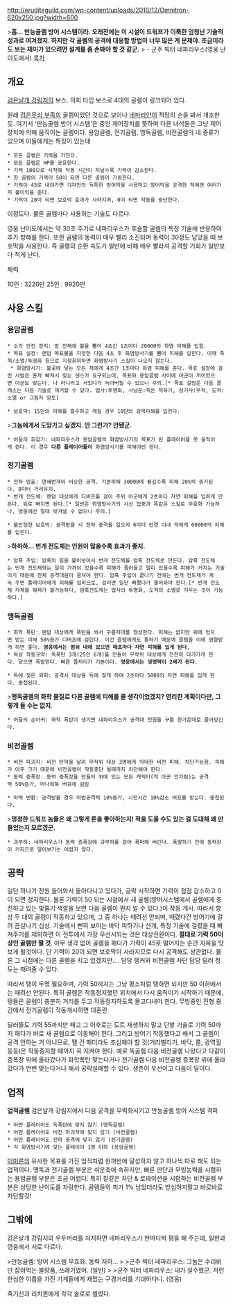 http://eruditeguild.com/wp-content/uploads/2010/12/Omnitron-620x250.jpg?width=600

>'''흠... 만능골렘 방어 시스템이라. 오래전에는 이 시설이 드워프가 이룩한 엄청난 기술적 성과로 여겨졌지. 하지만 각 골렘의 공격에 대응할 방법이 너무 많은 게 문제야. 조금이라도 보는 재미가 있으려면 설계를 좀 손봐야 할 것 같군.'''
> - 군주 빅터 네파리우스(영웅 난이도에서)
[[목차]]
== 개요 ==
[[검은날개 강림지]]의 보스. 의회 타입 보스로 4대의 골렘이 링크되어 있다.

원래 [[검은무쇠 부족]]의 골렘이었던 것으로 보이나 [[네파리안]]이 적당히 손을 봐서 개조한 듯. 여기서 '만능골렘 방어 시스템'은 중앙 제어장치를 뜻하며 다른 녀석들은 그냥 제어장치에 의해 움직이는 골렘이다. 용암골렘, 전기골렘, 맹독골렘, 비전골렘의 네 종류가 있으며 이들에게는 특징이 있는데

 * 모든 골렘은 기력을 가진다.
 * 모든 골렘은 HP를 공유한다.
 * 기력 100으로 시작해 작동 시간이 지날수록 기력이 감소한다.
 * 한 골렘의 기력이 50이 되면 다른 골렘이 가동한다.
 * 기력이 45로 내려가면 각자만의 독특한 방어막을 사용하고 방어막을 공격한 적에겐 여러가지 불이익을 준다.
 * 기력이 20이 되면 보호막 효과가 사라지며, 0이 되면 작동을 중단한다.

이정도다. 물론 골렘마다 사용하는 기술도 다르다.

영웅 난이도에서는 약 30초 주기로 네파리우스가 후술할 골렘의 특정 기술에 반응하여 추가 방해를 한다. 또한 골렘의 동력이 매우 빨리 소진되며 동력이 30정도 남았을 때 보호막을 사용한다. 즉 골렘의 순환 속도가 일반에 비해 매우 빨라져 공격할 기회가 일반보다 적게 난다.

체력

10인 : 3220만
25인 : 9920만

== 사용 스킬 ==
=== 용암골렘 ===
 * 소각 안전 장치: 방 전체에 불을 뿜어 4초간 1초마다 20000의 화염 피해를 입힘.
 * 목표 설정: 랜덤 목표물을 지정한 다음 4초 후 화염방사기를 뿜어 피해를 입힌다. 이때 죽척/소멸/투명화 등으로 지정회피하면 화염방사기 스킬이 나오지 않는다.
  * 화염방사기: 불꽃에 닿는 모든 적에게 4초간 1초마다 화염 피해를 준다. 목표 설정에 걸린 사람은 혼자 빠져서 맞는 센스가 요구되는데, 목표와 용암골렘 사이에 아군이 끼어있으면 아군도 맞는다. 나 아니라고 서있다가 녹아버릴 수 있으니 주의.[* 목표 설정은 다음 클래스는 다음 기술로 제거할 수 있다. 법사:투명화, 사냥꾼:죽은 척하기, 성기사:무적, 도적:소멸 or 그림자 망토]

 * 보호막: 15만의 피해를 흡수하고 깨질 경우 10만의 광역피해를 입힌다.

>'''그놈에게서 도망가고 싶겠지. 안 그런가? 안됐군.'''
 * 어둠의 휘감기: 네파리우스가 용암골렘의 화염방사기의 목표가 된 플레이어를 못 움직이게 한다. 이 경우 '''다른 플레이어들이''' 화염방사기를 피해야만 한다.
=== 전기골렘 ===
 * 전하 방출: 연쇄번개와 비슷한 공격. 기본피해 30000에 튕길수록 피해 20%씩 증가된다. 8미터 거리유지.
 * 번개 전도체: 랜덤 대상에게 디버프를 걸어 주위 아군에게 2초마다 자연 피해를 입히게 만든다. 뒤로 빠지면 된다.[* 일반은 화염방사기의 시선 집중과 똑같은 스킬로 무효화 가능하나, 영웅에선 절대 벗겨낼 수 없으니 주의.]

 * 불안정한 보호막: 공격받을 시 전하 충격을 일으켜 6미터 반경 이내 적에게 60000의 피해를 입힌다.

>'''하하하... 번개 전도체는 인원이 많을수록 효과가 좋지.'''
 * 암흑 주입: 암흑의 힘을 불어넣어서 번개 전도체를 암흑 전도체로 만든다. 암흑 전도체는 번개 전도체와는 달리 가까이 있을수록 피해가 줄어들고 멀리 있을수록 피해가 커지는 기술이기 때문에 전체 공격대원이 뭉쳐야 한다. 암흑 주입이 끝나기 전에는 번개 전도체가 계속 주변 플레이어에게 피해를 입히므로, 걸리면 일단 빠졌다가 들어와야 한다.[* 번개 전도체 자체를 해제가 불가능하다, 암흑전도체는 법사의 투명화, 도적의 소멸로 지우는 것이 가능하다.]
=== 맹독골렘 ===
 * 화학 폭탄: 랜덤 대상에게 폭탄을 쏴서 구름지대를 형성한다. 피해는 없지만 위에 있으면 받는 피해 50%증가 디버프에 걸린다. 이건 골렘에게도 통하기 때문에 골렘을 이에 영향받게 하면 좋다. '''영웅에서는 범위 내에 있으면 매초마다 자연 피해를 입게 된다''',
 * 독성 작동규약: 독폭탄 3개(25인 6개)를 만들어 무작위 대상에게 천천히 다가가게 한다. 닿으면 폭발한다. 빠른 쫄처리가 기본이다. '''영웅에서는 생명력이 2배가 된다'''.

 * 독에 젖은 외피: 공격시 대상을 독에 젖게 하여 2초마다 5000의 자연 피해를 입게 한다. 중첩된다.

>'''맹독골렘의 화학 물질로 다른 골렘에 피해를 줄 생각이었겠지? 영리한 계획이다만, 그렇게 둘 수는 없지.'''
 * 어둠의 손아귀: 화학 폭탄이 생기면 네파리우스가 공격대 전원을 구름 한가운데로 끌어당긴다.
=== 비전골렘 ===
 * 비전 파괴자: 비전 탄막을 날려 무작위 대상 3명에게 막대한 비전 피해. 차단가능함. 피해가 아주 크기 때문에 비전골렘이 작동중단 될때까지 차단해야 한다.
 * 동력 증폭장: 동력 증폭장을 만들어 위에 있는 모든 캐릭터(적 아군 안가림)는 공격력 50%증가, 마나회복 버프에 걸림

 * 마력 변환: 공격받을 경우 마법공격력 10%증가, 시전시간 10%감소 버프를 받는다. 중첩된다.

>'''멍청한 드워프 놈들은 왜 그렇게 룬을 좋아하는지! 적을 도울 수도 있는 걸 도대체 왜 만들었는지 모르겠군.'''
 * 과부하: 네파리우스가 동력 증폭장에 과부하를 걸어 폭파해 버린다. 폭발하기 전에 동력장이 커지므로 알아보기는 어렵지 않다.
== 공략 ==
일단 하나가 전원 들어와서 돌아다니고 있다가, 공략 시작하면 기력이 점점 감소하고 0이 되면 정지한다. 물론 기력이 50 되는 시점에서 새 골렘(방어시스템에서 골렘에게 충전하고 있는 빛줄기 색깔을 보면 다음 골렘이 뭔지 알 수 있다.)이 작동 개시. 따라서 항상 두 대의 골렘이 작동하고 있으며, 그 중 하나는 때려선 안되며, 때렸다간 방어기에 걸려 끔살나기 십상. 기술에서 뻔히 보이는 바닥 피하기나 산개, 특정 기술에 걸렸을 때 빠져주기를 제외하면 이 전투에서 가장 우선시되는 것은 대상전환이다. '''절대로 기력 50이상인 골렘만 팰 것'''. 아무 생각 없이 골렘을 패다가 기력이 45로 떨어지는 순간 지옥을 맛보게 될것이다. 단 기력이 20이 되면 보호막이 사라지므로 다시 공격해도 상관없다. 물론 그 시점에는 다른 골렘을 치고 있겠지만.... 담당 탱커와 비전골렘 차단 담당 딜러 정도는 때려줄 수 있다.

따라서 탱이 두명 필요하며, 기력 50까지는 그냥 평소처럼 탱하면 되지만 50 이하에서는 때려선 안된다. 특히 골렘은 작동정지했던 위치에서 다시 움직이기 시작하기 때문에, 탱들은 골렘이 충분히 거리를 두고 작동정지하도록 몰고다녀야 한다. 무빙중인 진형 중간에서 전기골렘이 작동개시하면 대혼란. 

딜러들도 기력 55까지만 패고 그 이후로는 도트 재생하지 말고 단발 기술로 기력 50까지 패다가 바로 새 골렘으로 이동해야 한다. 그리고 방어기 작동했다고 해서 그 골렘이 공격 안하는 거 아니므로, 팰 건 패더라도 조심해야 할 것(거리벌리기, 바닥, 쫄, 광역힐 등등)은 작동중지할 때까지 꼭 지켜야 한다. 예로 독골렘 다음 비전골렘 나왔다고 다같이 증폭장 위에 올라갔다가 화학폭탄 맞는다거나 전기골렘 다음 비전골렘 증폭장 위에 올라갔다가 연번 맞는다거나 해서 공략실패할 수 있다. 생존이 우선이고 다음이 딜이다.
== 업적 ==
'''업적골렘'''
검은날개 강림지에서 다음 공격을 무력화시키고 만능골렘 방어 시스템 격파
 * 어떤 플레이어도 독폭탄에 맞지 않기 (맹독골렘)
 * 어떤 플레이어도 비전 파괴자에 맞지 않기 (비전골렘)
 * 어떤 플레이어도 전하 충격에 맞지 않기 (전기골렘)
 * 각 화염방사기에 맞는 플레이어 1명 이하 (용암골렘)

[[미미론]]의 유사한 목표를 가진 업적처럼 한꺼번에 달성하지 않고 하나씩 따로 해도 되는 업적이다. 맹독과 전기골렘 부분은 쉬운축에 속하지만, 빠른 판단과 무빙능력을 시험하는 용암골렘 부분은 조금 어렵다. 특히 칼같은 차단 & 로테이션을 시험하는 비전골렘 부분은 상당한 난이도를 자랑한다. 골렘들의 피가 1% 남았더라도 방심하지말고 바로바로 차단할것!

== 그밖에 ==
검은날개 강림지의 우두머리를 처치하면 네파리우스가 한마디씩 평을 해 주는데, 일반과 영웅에서 서로 다르다.

>만능골렘: 방어 시스템 무효화. 동력 저하...
>
>군주 빅터 네파리우스: 그놈은 수리비만 잡아먹는 불량품, 쓰레기였어. (일반)
>
>군주 빅터 네파리우스: 내가 실수했군. 저런 한심한 이름을 가진 기계들에게 재밌는 구경거리를 기대하다니. (영웅)

죽기신과 리치퀸에게 각각 솔로로 썰렸다.
